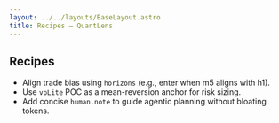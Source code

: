```yaml
---
layout: ../../layouts/BaseLayout.astro
title: Recipes — QuantLens
---
```


## Recipes

- Align trade bias using `horizons` (e.g., enter when m5 aligns with h1).
- Use `vpLite` POC as a mean-reversion anchor for risk sizing.
- Add concise `human.note` to guide agentic planning without bloating tokens.
